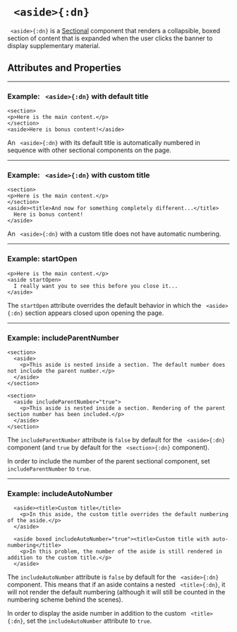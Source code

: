 


# ` <aside>{:dn}`

` <aside>{:dn}` is a [Sectional](../document_structure/essentialConcepts#component-types) component that
renders a collapsible, boxed section of content that is expanded when the user clicks the banner 
to display supplementary material.

## Attributes and Properties 
 <AttrDisplay name='aside'/> 
 <PropDisplay name='aside'/>

---

### Example: ` <aside>{:dn}` with default title


```doenet-editor-horiz
<section>
<p>Here is the main content.</p>
</section>
<aside>Here is bonus content!</aside>
```



An ` <aside>{:dn}` with its default title is automatically numbered in 
sequence with other sectional components on the page.



---

### Example: ` <aside>{:dn}` with custom title


```doenet-example
<section>
<p>Here is the main content.</p>
</section>
<aside><title>And now for something completely different...</title>
  Here is bonus content!
</aside>
```



An ` <aside>{:dn}` with a custom title does not have automatic numbering.



---

### Example: startOpen


```doenet-example
<p>Here is the main content.</p>
<aside startOpen>
  I really want you to see this before you close it...
</aside>
```



The `startOpen` attribute overrides the default behavior in which 
the ` <aside>{:dn}` section appears closed upon opening the page.



---

### Example: includeParentNumber


```doenet-example
<section>
  <aside>
    <p>This aside is nested inside a section. The default number does not include the parent number.</p>
  </aside>
</section>

<section>
  <aside includeParentNumber="true">
    <p>This aside is nested inside a section. Rendering of the parent section number has been included.</p>
  </aside>
</section>
```



The `includeParentNumber` attribute is `false` by default for the ` <aside>{:dn}` component 
(and `true` by default for the ` <section>{:dn}` component).


In order to include the number of the parent sectional component, set `includeParentNumber` to `true`.



---

### Example: includeAutoNumber


```doenet-example
  <aside><title>Custom title</title>
    <p>In this aside, the custom title overrides the default numbering of the aside.</p>
  </aside>

  <aside boxed includeAutoNumber="true"><title>Custom title with auto-numbering</title>
    <p>In this problem, the number of the aside is still rendered in addition to the custom title.</p>
  </aside>
```



The `includeAutoNumber` attribute is `false` by default for the ` <aside>{:dn}` component. 
This means that if an aside contains a nested ` <title>{:dn}`, it will not render the 
default numbering (although it will still be counted in the numbering scheme behind the scenes).


In order to display the aside number in addition to the custom ` <title>{:dn}`, set 
the `includeAutoNumber` attribute to `true`.

